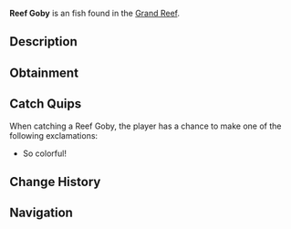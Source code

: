 {{FishInfobox
|image          = Reef Goby.png
|rarity         = Uncommon
|sea            = First Sea
|location       = [[Grand Reef]]
|sublocation    = 
|sources        = Fishing Rod
|radar_location = 
|xp             = 150
|weather        = 
|time           = 
|season         = 
|bait           = Worm
|base_weight    = 3
|base_value     = 200
|weight_range   = 2
|base_chance    = 35
|base_resil     = 80
}}
'''Reef Goby''' is an {{Rarity|Uncommon}} fish found in the [[Grand Reef]].

== Description ==
{{Description|A bottom-dwelling fish that makes its home in abandoned coral holes. They form partnerships with larger reef fish, cleaning parasites off their scales in exchange for protection.|Bestiary Entry}}

== Obtainment ==
{{Description|Look for them in coral crevices.|Bestiary Hint}}
{{Fish Availability|
Grand Reef
|top_rods      = 
Krampus's Rod\270045.55\269545.98;
Magma Rod\261551.52\261067.66;
Plastic Rod\238850.4\238408.54;
Fast Rod\202864.35\297642.98;
Leviathan's Fang Rod\195409.89\140081.91;
Fischer's Rod\179378.38\263184.31;
Adventurer's Rod\178357.25\261686.11;
Flimsy Rod\147922.94\215919.8;
Buddy Bond Rod\177431.72\256997.4;
Ethereal Prism Rod\185888.43\124910.05;
No-Life Rod\182344.73\125908.54;
Seraphic Rod\182142.1\118134.02;
Trident Rod\175900.04\134383.7;
Free Spirit Rod\173371.98\132452.32;
Rod Of The Forgotten Fang\170992.35\114601.75;
Challenger's Rod\167328.89\115800.22;
Rod Of The Depths\155112.54\112317.3;
Zeus Rod\154458.03\108739.47;
Verdant Shear Rod\152755.54\107709.4;
Rod Of The Exalted One\151578.78\112581.98;
Blazebringer Rod\146510.66\106727.66;
Depthseeker Rod\140213.87\100037.53;
Avalanche Rod\128050.86\91048.9;
Volcanic Rod\127826.88\91742.13;
Training Rod\113631.22\148151.5;
Steady Rod\57260.64\42407.43
|recommended   = Ethereal Prism Rod
}}

== Catch Quips ==
When catching a Reef Goby, the player has a chance to make one of the following exclamations:
* So colorful!

== Change History ==
{{Change History|{{subst:Current Version}}}}

== Navigation ==
{{Fish Navbox|Grand Reef}}